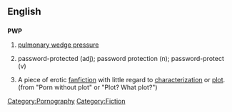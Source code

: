 ==English==

==={{initialism}}===
'''PWP'''

# {{medicine}} [[w:pulmonary wedge pressure|pulmonary wedge pressure]]
# {{computing}} password-protected (adj); password protection (n); password-protect (v)
# {{context|fandom}} A piece of erotic [[fanfiction]] with little regard to [[characterization]] or [[plot]]. (from "Porn without plot" or "Plot? What plot?")
[[Category:Pornography]]
[[Category:Fiction]]